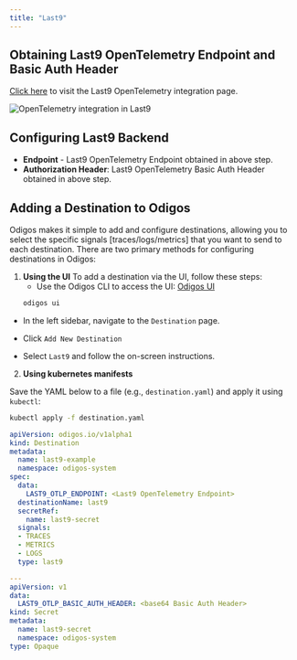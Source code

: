 ---
title: "Last9"
---

## Obtaining Last9 OpenTelemetry Endpoint and Basic Auth Header

[Click here](https://app.last9.io/integrations?category=all&integration=OpenTelemetry) to visit the Last9 OpenTelemetry integration page.

<Frame>
    <img src="/backends/images/last9.png" alt="OpenTelemetry integration in Last9" />
</Frame>

## Configuring Last9 Backend

- **Endpoint** - Last9 OpenTelemetry Endpoint obtained in above step.
- **Authorization Header**: Last9 OpenTelemetry Basic Auth Header obtained in above step.

## Adding a Destination to Odigos

Odigos makes it simple to add and configure destinations, allowing you to select the specific signals [traces/logs/metrics] that you want to send to each destination. There are two primary methods for configuring destinations in Odigos:

1. **Using the UI**
   To add a destination via the UI, follow these steps:
   - Use the Odigos CLI to access the UI: [Odigos UI](https://docs.odigos.io/cli/odigos_ui)
   ```bash
   odigos ui
    ```
- In the left sidebar, navigate to the `Destination` page.

- Click `Add New Destination`

- Select `Last9` and follow the on-screen instructions.



2. **Using kubernetes manifests**

Save the YAML below to a file (e.g., `destination.yaml`) and apply it using `kubectl`:

```bash
kubectl apply -f destination.yaml
```


```yaml
apiVersion: odigos.io/v1alpha1
kind: Destination
metadata:
  name: last9-example
  namespace: odigos-system
spec:
  data:
    LAST9_OTLP_ENDPOINT: <Last9 OpenTelemetry Endpoint>
  destinationName: last9
  secretRef:
    name: last9-secret
  signals:
  - TRACES
  - METRICS
  - LOGS
  type: last9

---
apiVersion: v1
data:
  LAST9_OTLP_BASIC_AUTH_HEADER: <base64 Basic Auth Header>
kind: Secret
metadata:
  name: last9-secret
  namespace: odigos-system
type: Opaque
```
